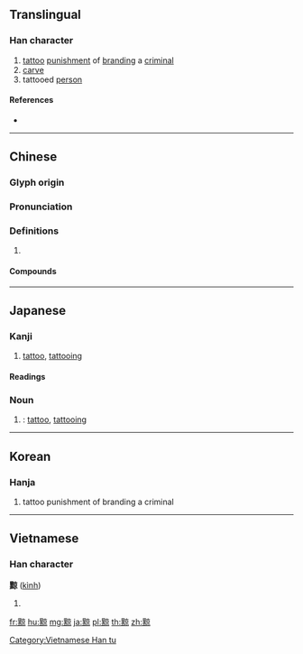 {{character info/new}}
==Translingual==

===Han character===
{{Han char|rn=203|rad=黑|as=08|sn=20|four=60396|canj=WFYRF|ids=⿰黑京}}

# [[tattoo]] [[punishment]] of [[brand]]ing a [[criminal]]
# [[carve]]
# tattooed [[person]]

====References====
* {{Han ref|kx=1520.260|dkj=48123|dj=2055.090|hdz=74751.070|uh=9EE5|ud=40677|bh=F5B4|bd=62900}}

----

==Chinese==
{{zh-forms}}

===Glyph origin===
{{Han etym}}

===Pronunciation===
{{zh-pron
|m=qíng
|c=king4
|mc=y
|oc=y
|cat=
}}

===Definitions===
{{zh-hanzi}}

# {{rfdef|zh}}

====Compounds====
{{zh-der|天黥|息黥補劓|黥布|黥面|黥首}}

----

==Japanese==

===Kanji===
{{ja-kanji|grade=|rs=黑08}}

# [[tattoo]], [[tattooing]]

====Readings====
{{ja-readings
|goon=[[ぎょう]] (gyō), {{qualifier|historical}} [[ぎやう]] (gyau)
|kanon=[[けい]] (kei)
|kanyoon=[[げい]] (gei)
|kun={{qualifier|rare}} [[いれずみ]] (irezumi)
}}

===Noun===
{{ja-noun|いれずみ}}

# {{alternative spelling of|lang=ja|sort=いれずみ|入れ墨}}: [[tattoo]], [[tattooing]]

----

==Korean==

===Hanja===
{{ko-hanja|hangeul=경|eumhun=|rv=gyeong|mr=kyŏng|y=kyeng}}

# tattoo punishment of branding a criminal

----

==Vietnamese==

===Han character===
'''黥''' ([[kình]])

# {{defn|vi}}

[[Category:Vietnamese Han tu]]

[[fr:黥]]
[[hu:黥]]
[[mg:黥]]
[[ja:黥]]
[[pl:黥]]
[[th:黥]]
[[zh:黥]]